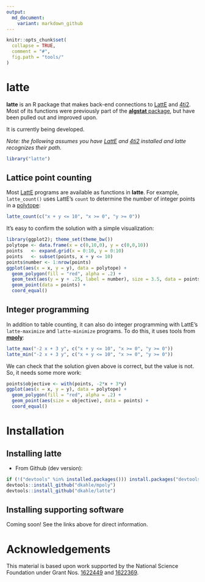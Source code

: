 ```yaml
---
output:
  md_document:
    variant: markdown_github
---
```


<!-- README.md is generated from README.Rmd. Please edit that file -->

```r
knitr::opts_chunk$set(
  collapse = TRUE,
  comment = "#",
  fig.path = "tools/"
)
```

# latte

__latte__ is an R package that makes back-end connections to [LattE](https://www.math.ucdavis.edu/~latte/software.php) and [4ti2](http://www.4ti2.de).  Most of its functions were previously part of the [__algstat__ package](https://github.com/dkahle/algstat), but have been pulled out and improved upon.

It is currently being developed.


_Note: the following assumes you have [LattE](https://www.math.ucdavis.edu/~latte/) and [4ti2](http://www.4ti2.de) installed and latte recognizes their path._

```r
library("latte")
```







## Lattice point counting

Most [LattE](https://www.math.ucdavis.edu/~latte/) programs are available as functions in __latte__.  For example, `latte_count()` uses LattE's `count` to determine the number of integer points in a [polytope](http://en.wikipedia.org/wiki/Polytope):

```r
latte_count(c("x + y <= 10", "x >= 0", "y >= 0"))
```

It's easy to confirm the solution with a simple visualization:

```r
library(ggplot2); theme_set(theme_bw())
polytope <- data.frame(x = c(0,10,0), y = c(0,0,10))
points   <- expand.grid(x = 0:10, y = 0:10)
points   <- subset(points, x + y <= 10)
points$number <- 1:nrow(points)
ggplot(aes(x = x, y = y), data = polytope) +
  geom_polygon(fill = "red", alpha = .2) + 
  geom_text(aes(y = y + .25, label = number), size = 3.5, data = points) +
  geom_point(data = points) + 
  coord_equal()
```



## Integer programming

In addition to table counting, it can also do integer programming with LattE's `latte-maximize` and `latte-minimize` programs.  To do this, it uses tools from [__mpoly__](http://github.com/dkahle/mpoly):

```r
latte_max("-2 x + 3 y", c("x + y <= 10", "x >= 0", "y >= 0"))
latte_min("-2 x + 3 y", c("x + y <= 10", "x >= 0", "y >= 0"))
```

We can check that the solution given above is correct, but the value is not.  So, it needs some more work:

```r
points$objective <- with(points, -2*x + 3*y)
ggplot(aes(x = x, y = y), data = polytope) +
  geom_polygon(fill = "red", alpha = .2) + 
  geom_point(aes(size = objective), data = points) + 
  coord_equal()
```








# Installation

## Installing latte

* From Github (dev version): 
```r
if (!("devtools" %in% installed.packages())) install.packages("devtools")
devtools::install_github("dkahle/mpoly")
devtools::install_github("dkahle/latte")
```

## Installing supporting software

Coming soon!  See the links above for direct information.




# Acknowledgements

This material is based upon work supported by the National Science Foundation under Grant Nos. [1622449](https://nsf.gov/awardsearch/showAward?AWD_ID=1622449) and [1622369](https://www.nsf.gov/awardsearch/showAward?AWD_ID=1622369).